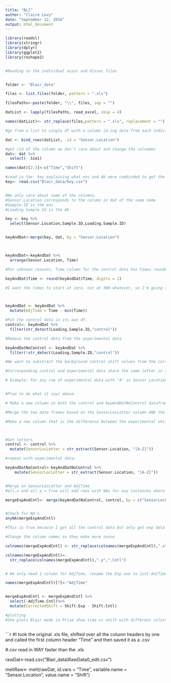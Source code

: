 ```yaml
---
title: "BLI"
author: "Claire Levy"
date: "September 12, 2016"
output: html_document
---
```





```r



library(readxl)
library(stringr)
library(dplyr)
library(ggplot2)
library(reshape2)


#Reading in the individual assoc and dissoc files


folder <- "Blair_data"

files <- list.files(folder, pattern = ".xls")

filesPaths<-paste(folder, "\\", files, sep = "")

datList <- lapply(filesPaths, read_excel, skip = 4)

names(datList)<- str_replace(files,pattern = ".xls", replacement = "")
```



```r
#go from a list to single df with a column id-ing data from each individual file.

dat <- bind_rows(datList, .id = "Sensor.Location")

#get rid of the column we don't care about and change the colnames
dat<- dat %>%
  select(- Sim1)

names(dat)[2:3]<-c("Time","Shift")
```


```r
#read in the  key explaining what env and Ab were combinded to get the readout in dat.
key<- read.csv("Blair_data/key.csv")


#We only care about some of the columns. 
#Sensor.Location corresponds to the column in dat of the same name
#Sample.ID is the env
#Loading Sample Id is the Ab

key <- key %>%
  select(Sensor.Location,Sample.ID,Loading.Sample.ID)


keyAndDat<-merge(key, dat, by = "Sensor.Location")



keyAndDat<-keyAndDat %>%
  arrange(Sensor.Location, Time)

#For unknown reasons, Time column for the control data has times rounded to 1 decimel point while the exp data rounds to 2. I am rounding all to 1 decimel place here so they all match.

keyAndDat$Time <- round(keyAndDat$Time, digits = 1)

#I want the times to start at zero, not at 300-whatever, so I'm going to make a column of adjusted times that starts at zero by subtracting the lowest value in the Time column from all of the times.



keyAndDat <- keyAndDat %>%
  mutate(AdjTime = Time - min(Time))


```

```r

#Put the control data in its own df.
control<- keyAndDat %>%
  filter(str_detect(Loading.Sample.ID,"control"))

#Remove the control data from the experimental data

keyAndDatNoControl <- keyAndDat %>%
  filter(!str_detect(Loading.Sample.ID,"control"))
```




```r


#We want to substract the background control shift values from the corresponding experimental shift values.

#Corresponding control and experimental data share the same letter in the "Sensor Location" column and the same time in the Time column. 

# Example: For any row of experimental data with "A" in Sensor Location, subtract the control shift value from the control data with "A" in the sensor location and a matching time. There is only one row of control data with "A". 


#Plan to do what it says above:

# Make a new column in both the control and keyAndDatNoControl dataframes that indicates the letter part of the "Sensor location"

#Merge the two data frames based on the SensorLocLetter column AND the Time column. This cause each  experimental data point AND its corresponding control data point to be in the same row.

#Make a new column that is the difference between the experimental shift column and the control shift column.



#Get letters
control <- control %>%
  mutate(SensorLocLetter = str_extract(Sensor.Location, "[A-Z]"))

#repeat with experimental data:

keyAndDatNoControl<-keyAndDatNoControl %>%
    mutate(SensorLocLetter = str_extract(Sensor.Location, "[A-Z]"))


#Merge on SensorLocLetter and AdjTime
#all.x and all.y = true will add rows with NAs for any instances where there were non-matches

mergeExpAndCntl<- merge(keyAndDatNoControl, control, by = c("SensorLocLetter", "Time"), all.x = TRUE, all.y = TRUE)


#Check for NA's
anyNA(mergeExpAndCntl)

#This is true because I got all the control data but only got exp data for A B and C so there won't be exp matches for the controls for D-H.

#Change the column names so they make more sense

colnames(mergeExpAndCntl) <- str_replace(colnames(mergeExpAndCntl),".x",".Exp")

colnames(mergeExpAndCntl)<-
  str_replace(colnames(mergeExpAndCntl),".y",".Cntl")


# We only need 1 column for AdjTime, rename the Exp one to just AdjTime and remove the control one

names(mergeExpAndCntl)[7]<-"AdjTime"


mergeExpAndCntl <- mergeExpAndCntl %>%
  select(-AdjTime.Cntl)%>%
  mutate(CorrectedShift = Shift.Exp - Shift.Cntl)

#plotting
#the plots Blair made in Prism show time vs shift with different colored lines for each Env ("Sample ID"). She made different plots for each Ab ("Loading Sample ID"")



```


```r

#I took the original .xls file, shifted over all the column headers by one and called the first column header "Time" and then saved it as a .csv

#.csv read in WAY faster than the .xls


rawDat<-read.csv("Blair_data\\RawData0_edit.csv")


meltRaw<- melt(rawDat, id.vars = "Time", variable.name = "Sensor.Location", value.name = "Shift")


